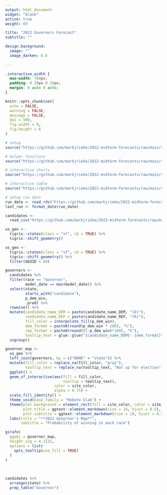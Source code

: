 ```yaml
---
output: html_document
widget: "blank"
active: true
weight: 60

title: "2022 Governors Forecast"
subtitle: ""

design.background:
  image: ""
  image_darken: 0.6
  
---
```


```css
.interactive_width {
  max-width: 760px;
  padding: 0 20px 0 20px;
  margin: 0 auto 0 auto;
}
```

```r
knitr::opts_chunk$set(
  echo = FALSE,
  warning = FALSE,
  message = FALSE,
  dpi = 500,
  fig.width = 9,
  fig.height = 6
)

# setup
source("https://github.com/markjrieke/2022-midterm-forecasts/raw/main/site-helpers/setup.R")

# helper functions
source("https://github.com/markjrieke/2022-midterm-forecasts/raw/main/site-helpers/formatting.R")

# interactive charts
source("https://github.com/markjrieke/2022-midterm-forecasts/raw/main/site-helpers/interactive_charts.R")

# interactive table
source("https://github.com/markjrieke/2022-midterm-forecasts/raw/main/site-helpers/interactive_table.R")
```

<div class="interactive_width">

```r
# setup run date
run_date <- read_rds("https://github.com/markjrieke/2022-midterm-forecasts/raw/main/models/outputs/run_date.rds")
last_run <- format_date(run_date)
```

```r
candidates <-
  read_csv("https://github.com/markjrieke/2022-midterm-forecasts/raw/main/models/outputs/candidate_predictions.csv")

us_geo <- 
  tigris::states(class = "sf", cb = TRUE) %>%
  tigris::shift_geometry()
```

```r
us_geo <- 
  tigris::states(class = "sf", cb = TRUE) %>%
  tigris::shift_geometry() %>%
  filter(GEOID < 60)

governors <- 
  candidates %>%
  filter(race == "Governor",
         model_date == max(model_date)) %>%
  select(state, 
         starts_with("candidate"),
         p_dem_win,
         .pred) %>%
  rowwise() %>%
  mutate(candidate_name_DEM = paste(candidate_name_DEM, "(D)"),
         candidate_name_REP = paste(candidate_name_REP, "(R)"),
         fill_color = interpolate_fill(p_dem_win),
         dem_format = paste0(round(p_dem_win * 100), "%"),
         rep_format = paste0(round((1-p_dem_win)*100), "%"),
         tooltip_text = glue::glue("{candidate_name_DEM}: {dem_format}\n{candidate_name_REP}: {rep_format}")) %>%
  ungroup()
```

```r
governor_map <- 
  us_geo %>%
  left_join(governors, by = c("NAME" = "state")) %>%
  mutate(fill_color = replace_na(fill_color, "gray"),
         tooltip_text = replace_na(tooltip_text, "Not up for election")) %>%
  ggplot() +
  geom_sf_interactive(aes(fill = fill_color,
                          tooltip = tooltip_text),
                      color = site_color,
                      alpha = 0.75) +
  scale_fill_identity() +
  theme_void(base_family = "Roboto Slab") +
  theme(plot.background = element_rect(fill = site_color, color = site_color),
        plot.title = ggtext::element_markdown(size = 14, hjust = 0.5),
        plot.subtitle = ggtext::element_markdown(size = 10, hjust = 0.5)) +
  labs(title = "**2022 Governor's Map**",
       subtitle = "Probability of winning in each race")

girafe(
  ggobj = governor_map,
  height_svg = 4.1125,
  options = list(
    opts_tooltip(use_fill = TRUE)
  )
)
```


<br>

```r
candidates %>%
  arrange(state) %>%
  prep_table("Governor")
```

</div>



